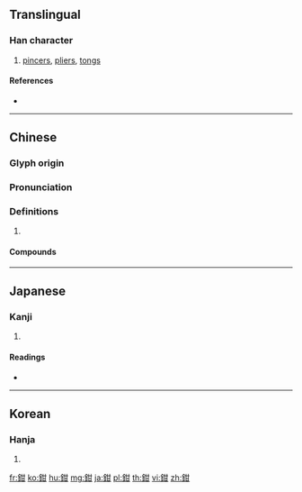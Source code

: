 {{character info/new}}
{{also|箝|钳}}
==Translingual==

===Han character===
{{Han char|rn=167|rad=金|as=05|sn=13|four=84170|canj=CTM}}

# [[pincers]], [[pliers]], [[tongs]]

====References====
* {{Han ref|kx=1301.140|dkj=40306|dj=1803.160|hdz=64182.070|uh=9257|ud=37463|bh=B958|bd=47448}}

----

==Chinese==
{{zh-forms|s=钳}}

===Glyph origin===
{{Han etym}}

===Pronunciation===
{{zh-pron
|m=qián
|c=kim4
|h=pfs=khiàm
|mn=qz,xm,zz:khiâm/khîⁿ
|mn_note=khiâm - literary; khîⁿ - vernacular
|mc=y
|oc=y
|cat=
}}

===Definitions===
{{zh-hanzi}}

# {{rfdef|zh}}

====Compounds====
{{zh-der|克絲鉗子|卡鉗|受鉗鎚|尖嘴鉗|拘鉗|火鉗|焊鉗|產鉗|羅鉗吉網|老虎鉗|胡桃鉗|虎鉗|虎頭鉗|蝍蛆鉗帶|鉗且|鉗制|鉗口|鉗口吞舌|鉗口撟舌|鉗口結舌|鉗噤|鉗子|鉗工|鉗忌|鉗鉗|鉗馬銜枚|鏈鉗子|鐵鉗|髡鉗}}

----

==Japanese==

===Kanji===
{{ja-kanji|grade=|rs=金05}}

# {{defn|lang=ja|sort=金05}}

====Readings====
* {{ja-readings|on=[[かん]] (kan), [[けん]] (ken)|kun=[[くびかせ]] (kubikase)|nanori=}}

----

==Korean==

===Hanja===
{{ko-hanja|hangeul=겸|eumhun=|rv=gyeom|mr=kyŏm|y=kyem}}

# {{defn|lang=ko|sort=金05}}

[[fr:鉗]]
[[ko:鉗]]
[[hu:鉗]]
[[mg:鉗]]
[[ja:鉗]]
[[pl:鉗]]
[[th:鉗]]
[[vi:鉗]]
[[zh:鉗]]